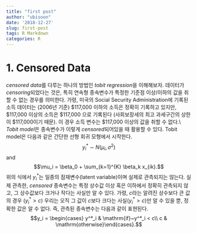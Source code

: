 ```yaml
---
title: "first post"
author: "ubisoon"
date: '2018-12-27'
slug: first-post
tags: R Markdown
categories: R
---
```


# 1. Censored Data
*censored data*를 다루는 하나의 방법인 *tobit regression*을 이해해보자. 데이터가 *censoring*되었다는 것은, 특히 연속형 종속변수가 특정한 기준점 이상/이하의 값을 취할 수 없는 경우를 의미한다. 가령, 미국의 Social Security Administration에 기록된 소득 데이터는 (2006년 기준) \$117,000 이하의 소득은 정확히 기록하고 있지만, \$117,000 이상의 소득은 \$117,000 으로 기록된다 (사회보장세의 최고 과세구간의 상한이 \$117,000이기 때문). 이 경우 소득 변수는 \$117,000 이상의 값을 취할 수 없다.\\
*Tobit model*은 종속변수가 이렇게 *censored*되어있을 때 활용할 수 있다. Tobit model은 다음과 같은 간단한 선형 회귀 모형에서 시작한다.
$$y_i^* ~\sim~ N(\mu_i,\sigma^2)$$
and 
$$\mu_i = \beta_0 + \sum_{k=1}^{K} \beta_k x_{ik}.$$
위의 식에서 $y_i^*$는 일종의 잠재변수(latent variable)이며 실제로 관측되지는 않는다. 실제 관측한, *censored* 종속변수는 특정 상수값 이상 혹은 이하에서 정확히 관측되지 않고, 그 상수값보다 크거나 작다는 사실만 알 수 있다. 가령, $c$라는 알려진 상수보다 큰 값의 경우 ($y^*_i > c$) 우리는 오직 그 값이 $c$보다 크다는 사실($y^*_i > c$)만 알 수 있을 뿐, 정확한 값은 알 수 없다. 즉, 관측된 종속변수는 다음과 같이 표현된다.
$$y_i = \begin{cases}  y^*_i & \mathrm{if}~y^*_i < c\\
                       c    & \mathrm{otherwise}\end{cases}.$$